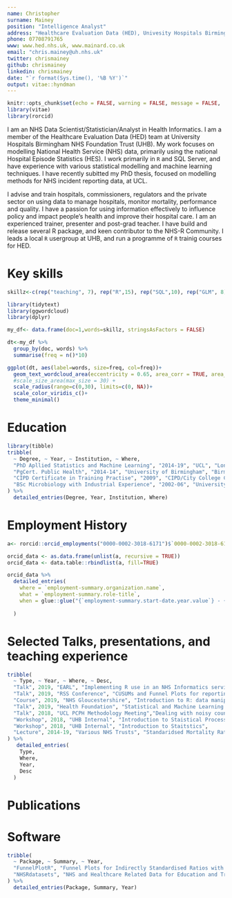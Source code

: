 ```yaml
---
name: Christopher
surname: Mainey
position: "Intelligence Analyst"
address: "Healthcare Evaluation Data (HED), Univesity Hospitals Birmingham NHS Foundation Trust"
phone: 07708791765
www: www.hed.nhs.uk, www.mainard.co.uk
email: "chris.mainey@uh.nhs.uk"
twitter: chrismainey
github: chrismainey
linkedin: chrismainey
date: "`r format(Sys.time(), '%B %Y')`"
output: vitae::hyndman
---
```


```r
knitr::opts_chunk$set(echo = FALSE, warning = FALSE, message = FALSE,  fig.width=7, fig.height= 5)
library(vitae)
library(rorcid)
```

I am an NHS Data Scientist/Statistician/Analyst in Health Informatics. I am a member of the Healthcare Evaluation Data (HED) team at University Hospitals Birmingham NHS Foundation Trust (UHB).  My work focuses on modelling National Health Service (NHS) data, primarily using the national Hospital Episode Statistics (HES). I work primarily in `R` and SQL Server, and have experience with various statistical modelling and machine learning techniques. I have recently subitted my PhD thesis, focused on modelling methods for NHS incident reporting data, at UCL.

I advise and train hospitals, commissioners, regulators and the private sector on using data to manage hospitals, monitor mortality, performance and quality.  I have a passion for using information effectively to influence policy and impact people’s health and improve their hospital care.  I am an experienced trainer, presenter and post-grad teacher. I have build and release several R package, and keen contributor to the NHS-R Community. I leads a local `R` usergroup at UHB, and run a programme of `R` trainig courses for HED.

# Key skills

```r
skillz<-c(rep("teaching", 7), rep("R",15), rep("SQL",10), rep("GLM", 8), rep("regression", 6), rep("work planning",4), rep("line management", 3), rep("report writing",4),rep("regression trees", 4), rep("GAM",8), rep("text mining", 4), rep("case-mix adjusmtent",4), rep("marketshare analysis", 3), rep("neural networks", 2), rep("machine learning", 10), rep("Rmarkdown", 6), rep("R package dev", 6), rep("git",8), rep("multi-level models", 10), rep("data visualisation", 5), rep("training", 6), "Stata", rep("SAS",3), rep("Data Analysis", 10), rep("Data linkage", 5), rep("Communication", 3), rep("community organisation", 4), rep("trouble shooting",7), rep("course development",4), rep("hospital data", 8), rep("HES",4),  rep("NRLS",), rep("overdispersion", 7), rep("SPC", 6), rep("cusum", 5), rep("standardised mortality", 8), rep("benchmarking", 4), rep("statistical analysis", 8), "Auditing", rep("indicator development", 8), rep("spotfire", 10), rep("python",4), rep("epidemiological analysis", 2), rep("critical appraisal",2), rep("hypothesis testing", 3), rep("smoothing methods",2), "time-series analysis", "system design", "dashboard building", "web development", "Shiny", "ggplot2", "caret", "wordclouds", "topic modelling", "LDA", "mgcv", "glmnet", "FunnelPlotR", "NHSRdatasets", "randomForest", "tidyverse", "databases", "DBI", "odbc", "tidytext", "quanteda", "keras", "multinom", "gam", "rpart", "xaringan", "blogdown", "bookdown", "vitae", "leaflet", "Hugo", "Travis-CI", "Codecov", "testthat", "devtools", "usethis", "RStudio", "lme4", "glmmTMB")

library(tidytext)
library(ggwordcloud)
library(dplyr)

my_df<- data.frame(doc=1,words=skillz, stringsAsFactors = FALSE)

dt<-my_df %>% 
  group_by(doc, words) %>%
  summarise(freq = n()*10)

ggplot(dt, aes(label=words, size=freq, col=freq))+
  geom_text_wordcloud_area(eccentricity = 0.65, area_corr = TRUE, area_corr_power =0.8, grid_margin = 1)+
  #scale_size_area(max_size = 30) +
  scale_radius(range=c(0,30), limits=c(0, NA))+
  scale_color_viridis_c()+
  theme_minimal()

```


# Education

```r
library(tibble)
tribble(
  ~ Degree, ~ Year, ~ Institution, ~ Where,
  "PhD Apllied Statistics and Machine Learning", "2014-19", "UCL", "London, UK",
  "PgCert. Public Health", "2014-14", "University of Birmingham", "Birmingham, UK",
  "CIPD Certificate in Training Practise", "2009", "CIPD/City College Coventry", "Coventry, UK",
  "BSc Microbiology with Industrial Experience", "2002-06", "University of Manchester", "Manchester, UK"
) %>% 
  detailed_entries(Degree, Year, Institution, Where)
```

# Employment History

```r

a<- rorcid::orcid_employments("0000-0002-3018-6171")$`0000-0002-3018-6171`$`affiliation-group`$summaries

orcid_data <- as.data.frame(unlist(a, recursive = TRUE))
orcid_data <- data.table::rbindlist(a, fill=TRUE)

orcid_data %>%
  detailed_entries(
    where = `employment-summary.organization.name`,
    what = `employment-summary.role-title`,
    when = glue::glue("{`employment-summary.start-date.year.value`} - {`employment-summary.end-date.year.value`}")
    
  )
```

# Selected Talks, presentations, and teaching experience

```r
tribble(
  ~ Type, ~ Year, ~ Where, ~ Desc,
  "Talk", 2019, "EARL", "Implementing R use in an NHS Informatics service",
  "Talk", 2019, "RSS Conference", "CUSUMs and Funnel Plots for reporting standardised mortality",
  "Course", 2019, "NHS Gloucestershire", "Introduction to R: data manipulation, visualisation, and statistical analysis",
  "Talk", 2019, "Health Foundation", "Statistical and Machine Learning methods for NHS Incident data",
  "Talk", 2018, "UCL PCPH Methodology Meeting","Dealing with noisy count data: strategies for tackling over-dispersion, using R",
  "Workshop", 2018, "UHB Internal", "Introduction to Staistical Process Control",
  "Workshop", 2018, "UHB Internal", "Introduction to Staitstics",
  "Lecture", 2014-19, "Various NHS Trusts", "Standaridsed Mortality Ratios"
) %>% 
   detailed_entries(
    Type,
    Where,
    Year, 
    Desc
  )
```

# Publications

# Software

```r

tribble(
  ~ Package, ~ Summary, ~ Year,
  "FunnelPlotR", "Funnel Plots for Indirectly Standardised Ratios with overdispersion adjustment", "2019", 
  "NHSRdatasets", "NHS and Healthcare Related Data for Education and Training", "2019"
) %>% 
  detailed_entries(Package, Summary, Year)
    

```


